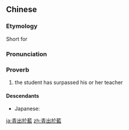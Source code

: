 {{also|青出于蓝}}
==Chinese==
{{zh-forms|s=青出于蓝}}

===Etymology===
Short for {{zh-l|青出於藍，而勝於藍|qīngchūyúlán ér shèng yú lán|blue comes from the indigo plant but is bluer than the plant itself}}

===Pronunciation===
{{zh-pron
|m=qīngchūyúlán
|c=cing1 ceot1 jyu1 laam4
|cat=prov
}}

===Proverb===
{{zh-proverb}}

# the student has surpassed his or her teacher

====Descendants====
* Japanese: {{ja-r|青は藍より出でて藍より青し|あお は あい より いでて あい より あおし}}
[[ja:青出於藍]]
[[zh:青出於藍]]